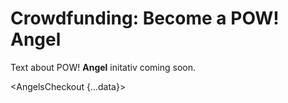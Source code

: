 
# Crowdfunding: Become a <Logo>POW!</Logo> Angel

Text about <Logo>POW!</Logo> **Angel** initativ coming soon.

<AngelsCheckout {...data}></AngelsCheckout>
